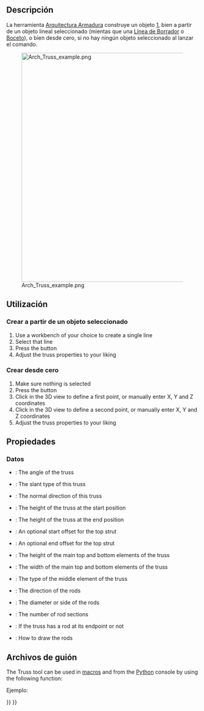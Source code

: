<languages/>

<div class="mw-translate-fuzzy">
{{Docnav/es
|[[Arch_Frame/es|Cuadro]]
|[[Arch_Equipment/es|Equipo]]
|[[Arch_Workbench/es|Arquitectura]]
|IconL=Arch_Frame.svg
|IconC=Workbench_Arch.svg
|IconR=Arch_Equipment.svg
}}
</div>

{{VeryImportantMessage|THIS COMMAND IS PART OF THE INTEGRATED [[BIM_Workbench|BIM WORKBENCH]] IN V1.0<br>
This page has been updated for that version.}}

<div class="mw-translate-fuzzy">
{{GuiCommand/es
|Name=Arch Truss
|Name/es=Arquitectura Armadura
|MenuLocation=Arquitectura → Armadura
|Workbenches=[[Arch_Workbench/es|Arquitectura]]
|Version=0.19
}}
</div>

<span id="Description"></span>
==Descripción==

<div class="mw-translate-fuzzy">
La herramienta [[Arch_Truss/es|Arquitectura Armadura]] construye un objeto [https://es.wikipedia.org/wiki/Armadura_(estructura)], bien a partir de un objeto lineal seleccionado (mientas que una [[Draft_Line/es|Línea de Borrador]] o [[Sketcher_NewSketch/es|Boceto]]), o bien desde cero, si no hay ningún objeto seleccionado al lanzar el comando.
</div>

[[Image:Arch Truss example.png|600px]]

<span id="Usage"></span>
==Utilización==

<span id="Creating_from_a_selected_object"></span>
===Crear a partir de un objeto seleccionado===

# Use a workbench of your choice to create a single line
# Select that line
# Press the {{Button|[[Image:Arch_Truss.svg|16px]] [[Arch_Truss|Truss]]}} button
# Adjust the truss properties to your liking

<span id="Creating_from_scratch"></span>
===Crear desde cero===

# Make sure nothing is selected
# Press the {{Button|[[Image:Arch_Truss.svg|16px]] [[Arch_Truss|Truss]]}} button
# Click in the 3D view to define a first point, or manually enter X, Y and Z coordinates
# Click in the 3D view to define a second point, or manually enter X, Y and Z coordinates
# Adjust the truss properties to your liking

<span id="Properties"></span>
==Propiedades==

<span id="Data"></span>
=== Datos ===

* {{PropertyData|TrussAngle}}: The angle of the truss
* {{PropertyData|SlantType}}: The slant type of this truss
* {{PropertyData|Normal}}: The normal direction of this truss
* {{PropertyData|HeightStart}}: The height of the truss at the start position
* {{PropertyData|HeightEnd}}: The height of the truss at the end position
* {{PropertyData|StrutStartOffset}}: An optional start offset for the top strut
* {{PropertyData|StrutEndOffset}}: An optional end offset for the top strut
* {{PropertyData|StrutHeight}}: The height of the main top and bottom elements of the truss
* {{PropertyData|StrutWidth}}: The width of the main top and bottom elements of the truss
* {{PropertyData|RodType}}: The type of the middle element of the truss
* {{PropertyData|RodDirection}}: The direction of the rods
* {{PropertyData|RodSize}}: The diameter or side of the rods
* {{PropertyData|RodSections}}: The number of rod sections
* {{PropertyData|RodEnd}}: If the truss has a rod at its endpoint or not
* {{PropertyData|RodMode}}: How to draw the rods

<span id="Scripting"></span>
==Archivos de guión==

The Truss tool can be used in [[Macros|macros]] and from the [[Python|Python]] console by using the following function:

{{Code|code=
Truss = makeFence([baseobj])
}}

Ejemplo:

{{Code|code=
import FreeCAD
import Draft
import Arch

p1 = FreeCAD.Vector(0,0,0)
p2 = FreeCAD.Vector(2000,0,0)
baseline = Draft.makeLine(p1,p2)
truss = Arch.makeTruss(baseline)
truss.HeightStart = 200
truss.HeightEnd = 400
# adjust other needed properties
}}


<div class="mw-translate-fuzzy">
{{Docnav/es
|[[Arch_Frame/es|Cuadro]]
|[[Arch_Equipment/es|Equipo]]
|[[Arch_Workbench/es|Arquitectura]]
|IconL=Arch_Frame.svg
|IconC=Workbench_Arch.svg
|IconR=Arch_Equipment.svg
}}
</div>

{{BIM_Tools_navi{{#translation:}}}}
{{Userdocnavi{{#translation:}}}}
